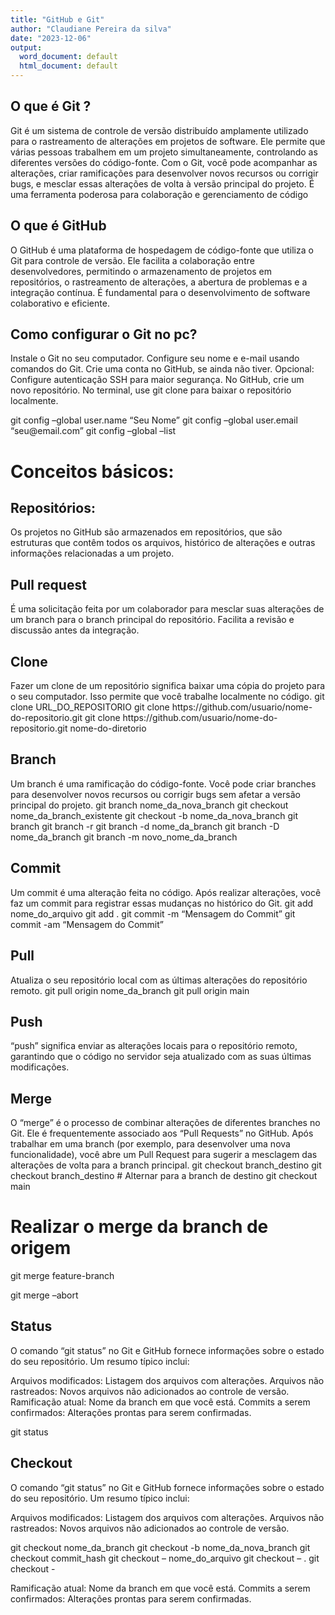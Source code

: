 ```yaml
---
title: "GitHub e Git"
author: "Claudiane Pereira da silva"
date: "2023-12-06"
output:
  word_document: default
  html_document: default
---
```



## O que é Git ?
Git é um sistema de controle de versão distribuído amplamente utilizado para o rastreamento de alterações em projetos de software. Ele permite que várias pessoas trabalhem em um projeto simultaneamente, controlando as diferentes versões do código-fonte. Com o Git, você pode acompanhar as alterações, criar ramificações para desenvolver novos recursos ou corrigir bugs, e mesclar essas alterações de volta à versão principal do projeto. É uma ferramenta poderosa para colaboração e gerenciamento de código

## O que é GitHub
O GitHub é uma plataforma de hospedagem de código-fonte que utiliza o Git para controle de versão. Ele facilita a colaboração entre desenvolvedores, permitindo o armazenamento de projetos em repositórios, o rastreamento de alterações, a abertura de problemas e a integração contínua. É fundamental para o desenvolvimento de software colaborativo e eficiente.

## Como configurar o Git no pc?
Instale o Git no seu computador.
Configure seu nome e e-mail usando comandos do Git.
Crie uma conta no GitHub, se ainda não tiver.
Opcional: Configure autenticação SSH para maior segurança.
No GitHub, crie um novo repositório.
No terminal, use git clone para baixar o repositório localmente.

git config --global user.name "Seu Nome"
git config --global user.email "seu@email.com"
git config --global --list

# Conceitos básicos:
## Repositórios:
Os projetos no GitHub são armazenados em repositórios, que são estruturas que contêm todos os arquivos, histórico de alterações e outras informações relacionadas a um projeto.

## Pull request
É uma solicitação feita por um colaborador para mesclar suas alterações de um branch para o branch principal do repositório. Facilita a revisão e discussão antes da integração.

## Clone
Fazer um clone de um repositório significa baixar uma cópia do projeto para o seu computador. Isso permite que você trabalhe localmente no código.
git clone URL_DO_REPOSITORIO
git clone https://github.com/usuario/nome-do-repositorio.git
git clone https://github.com/usuario/nome-do-repositorio.git nome-do-diretorio


## Branch
Um branch é uma ramificação do código-fonte. Você pode criar branches para desenvolver novos recursos ou corrigir bugs sem afetar a versão principal do projeto.
git branch nome_da_nova_branch
git checkout nome_da_branch_existente
git checkout -b nome_da_nova_branch
git branch
git branch -r
git branch -d nome_da_branch
git branch -D nome_da_branch
git branch -m novo_nome_da_branch



## Commit
Um commit é uma alteração feita no código. Após realizar alterações, você faz um commit para registrar essas mudanças no histórico do Git.
git add nome_do_arquivo
git add .
git commit -m "Mensagem do Commit"
git commit -am "Mensagem do Commit"


## Pull
Atualiza o seu repositório local com as últimas alterações do repositório remoto.
git pull origin nome_da_branch
git pull origin main


## Push
 "push" significa enviar as alterações locais para o repositório remoto, garantindo que o código no servidor seja atualizado com as suas últimas modificações. 
 
## Merge
 O "merge" é o processo de combinar alterações de diferentes branches no Git. Ele é frequentemente associado aos "Pull Requests" no GitHub. Após trabalhar em uma branch (por exemplo, para desenvolver uma nova funcionalidade), você abre um Pull Request para sugerir a mesclagem das alterações de volta para a branch principal.
 git checkout branch_destino
git checkout branch_destino
# Alternar para a branch de destino
git checkout main

# Realizar o merge da branch de origem
git merge feature-branch

git merge --abort


 
## Status 
O comando "git status" no Git e GitHub fornece informações sobre o estado do seu repositório. Um resumo típico inclui:

Arquivos modificados: Listagem dos arquivos com alterações.
Arquivos não rastreados: Novos arquivos não adicionados ao controle de versão.
Ramificação atual: Nome da branch em que você está.
Commits a serem confirmados: Alterações prontas para serem confirmadas.

git status


## Checkout
O comando "git status" no Git e GitHub fornece informações sobre o estado do seu repositório. Um resumo típico inclui:

Arquivos modificados: Listagem dos arquivos com alterações.
Arquivos não rastreados: Novos arquivos não adicionados ao controle de versão.

git checkout nome_da_branch
git checkout -b nome_da_nova_branch
git checkout commit_hash
git checkout -- nome_do_arquivo
git checkout -- .
git checkout -

Ramificação atual: Nome da branch em que você está.
Commits a serem confirmados: Alterações prontas para serem confirmadas.
